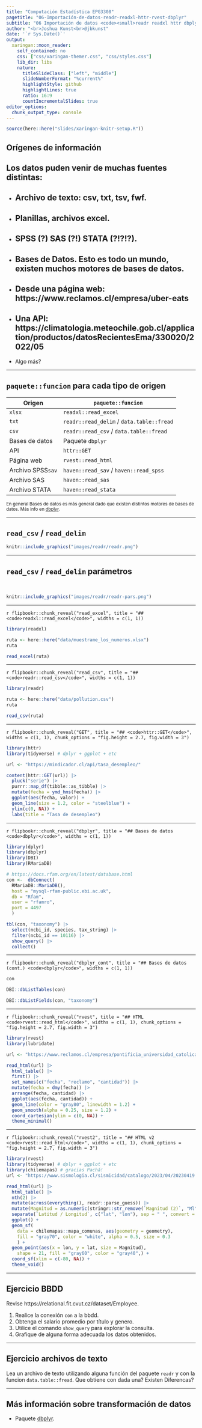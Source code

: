```yaml
---
title: "Computación Estadística EPG3308"
pagetitle: "06-Importación-de-datos-readr-readxl-httr-rvest-dbplyr"
subtitle: "06 Importación de datos <code><small>readr readxl httr dbplyr</small></code>"
author: "<br>Joshua Kunst<br>@jbkunst"
date: '`r Sys.Date()`'
output:
  xaringan::moon_reader:
    self_contained: no
    css: ["css/xaringan-themer.css", "css/styles.css"]
    lib_dir: libs    
    nature:
      titleSlideClass: ["left", "middle"]
      slideNumberFormat: "%current%"
      highlightStyle: github
      highlightLines: true
      ratio: 16:9
      countIncrementalSlides: true
editor_options: 
  chunk_output_type: console
---
```



```r
source(here::here("slides/xaringan-knitr-setup.R"))
```

## Orígenes de información

Los datos puden venir de muchas fuentes distintas:
--


- Archivo de texto: csv, txt, tsv, fwf.
--

- Planillas, archivos excel.
--

- SPSS (?) SAS (?!) STATA (?!?!?).
--

- Bases de Datos. Esto es todo un mundo, existen muchos motores de bases de datos.
--

- Desde una página web: https://www.reclamos.cl/empresa/uber-eats
--

- Una API: https://climatologia.meteochile.gob.cl/application/productos/datosRecientesEma/330020/2022/05
--

- Algo más?
  
---
  
## `paquete::funcion` para cada tipo de origen

Origen            | `paquete::funcion`
------------------|---------
`xlsx`            |  `readxl::read_excel`
`txt`             |  `readr::read_delim` / `data.table::fread`
`csv`             |  `readr::read_csv` / `data.table::fread`
Bases de datos    |  Paquete `dbplyr`
API               |  `httr::GET`
Página web        |  `rvest::read_html`
Archivo SPSS`sav` |  `haven::read_sav` / `haven::read_spss`
Archivo SAS       |  `haven::read_sas`
Archivo STATA     |  `haven::read_stata`

<small>
En general Bases de datos es más general dado que existen distintos motores de bases
de datos. Más info en [dbplyr](https://dbplyr.tidyverse.org/articles/dbplyr.html).
</small>

---

## `read_csv` / `read_delim`

```r
knitr::include_graphics("images/readr/readr.png")
```

---

## `read_csv` / `read_delim` parámetros

<br/>

```r
knitr::include_graphics("images/readr/readr-pars.png")
```


---

`r flipbookr::chunk_reveal("read_excel", title = "## <code>readxl::read_excel</code>", widths = c(1, 1))`

```r
library(readxl)

ruta <- here::here("data/muestrame_los_numeros.xlsx")
ruta

read_excel(ruta)
```

---

`r flipbookr::chunk_reveal("read_csv", title = "## <code>readr::read_csv</code>", widths = c(1, 1))`

```r
library(readr)

ruta <- here::here("data/pollution.csv")
ruta

read_csv(ruta)
```

---

`r flipbookr::chunk_reveal("GET", title = "## <code>httr::GET</code>", widths = c(1, 1), chunk_options = "fig.height = 2.7, fig.width = 3")`

```r
library(httr)
library(tidyverse) # dplyr + ggplot + etc

url <- "https://mindicador.cl/api/tasa_desempleo/"

content(httr::GET(url)) |> 
  pluck("serie") |> 
  purrr::map_df(tibble::as_tibble) |>
  mutate(fecha = ymd_hms(fecha)) |> 
  ggplot(aes(fecha, valor)) +
  geom_line(size = 1.2, color = "steelblue") +
  ylim(c(0, NA)) +
  labs(title = "Tasa de desempleo")
```

---

`r flipbookr::chunk_reveal("dbplyr", title = "## Bases de datos <code>dbplyr</code>", widths = c(1, 1))`

```r
library(dplyr)
library(dbplyr)
library(DBI)
library(RMariaDB)

# https://docs.rfam.org/en/latest/database.html
con <-  dbConnect(
  RMariaDB::MariaDB(),
  host = "mysql-rfam-public.ebi.ac.uk",
  db = "Rfam", 
  user = "rfamro",
  port = 4497
  )

tbl(con, "taxonomy") |> 
  select(ncbi_id, species, tax_string) |> 
  filter(ncbi_id == 10116) |> 
  show_query() |> 
  collect()
```


---

`r flipbookr::chunk_reveal("dbplyr_cont", title = "## Bases de datos (cont.) <code>dbplyr</code>", widths = c(1, 1))`

```r
con

DBI::dbListTables(con)

DBI::dbListFields(con, "taxonomy")
```

---

`r flipbookr::chunk_reveal("rvest", title = "## HTML <code>rvest::read_html</code>", widths = c(1, 1), chunk_options = "fig.height = 2.7, fig.width = 3")`


```r
library(rvest)
library(lubridate)

url <- "https://www.reclamos.cl/empresa/pontificia_universidad_catolica"

read_html(url) |> 
  html_table() |> 
  first() |> 
  set_names(c("fecha", "reclamo", "cantidad")) |> 
  mutate(fecha = dmy(fecha)) |> 
  arrange(fecha, cantidad) |> 
  ggplot(aes(fecha, cantidad)) +
  geom_line(color = "gray80", linewidth = 1.2) +
  geom_smooth(alpha = 0.25, size = 1.2) +
  coord_cartesian(ylim = c(0, NA)) +
  theme_minimal()
```

---

`r flipbookr::chunk_reveal("rvest2", title = "## HTML v2 <code>rvest::read_html</code>", widths = c(1, 1), chunk_options = "fig.height = 2.7, fig.width = 3")`

```r
library(rvest)
library(tidyverse) # dplyr + ggplot + etc
library(chilemapas) # gracias Pachá!
url <- "https://www.sismologia.cl/sismicidad/catalogo/2023/04/20230419.html"

read_html(url) |> 
  html_table() |> 
  nth(2) |> 
  mutate(across(everything(), readr::parse_guess)) |>
  mutate(Magnitud = as.numeric(stringr::str_remove(`Magnitud (2)`, "Ml"))) |>
  separate(`Latitud / Longitud`, c("lat", "lon"), sep = " ", convert = TRUE) |> 
  ggplot() +
  geom_sf(
    data = chilemapas::mapa_comunas, aes(geometry = geometry),
    fill = "gray70", color = "white", alpha = 0.5, size = 0.3
    ) +
  geom_point(aes(x = lon, y = lat, size = Magnitud),
    shape = 21, fill = "gray60", color = "gray40",) +
  coord_sf(xlim = c(-80, NA)) +
  theme_void()
```

---

## Ejercicio BBDD

Revise https://relational.fit.cvut.cz/dataset/Employee.

1. Realice la conexión `con` a la bbdd.
1. Obtenga el salario promedio por título y genero. 
1. Utilice el comando `show_query` para explorar la consulta.
1. Grafique de alguna forma adecuada los datos obtenidos.

---

## Ejercicio archivos de texto

Lea un archivo de texto utilizando alguna función del paquete `readr` y 
con la funcion `data.table::fread`. Que obtiene con dada una? Existen Diferencas?


---

## Más información sobre transformación de datos

- Paquete [dbplyr](https://dbplyr.tidyverse.org/articles/dbplyr.html).


